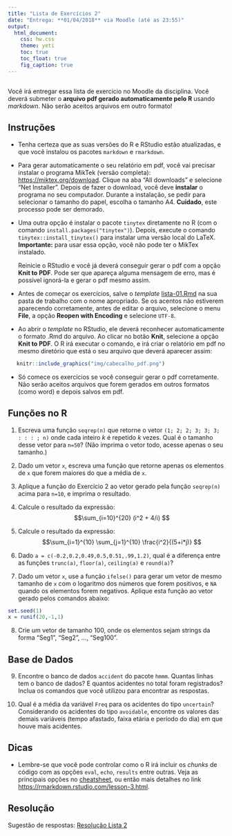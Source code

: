 ```yaml
---
title: "Lista de Exercícios 2"
date: "Entrega: **01/04/2018** via Moodle (até as 23:55)"
output: 
  html_document: 
    css: hw.css
    theme: yeti
    toc: true
    toc_float: true
    fig_caption: true
---
```


## 

Você irá entregar essa lista de exercício no Moodle da disciplina. Você deverá submeter o **arquivo pdf gerado automaticamente pelo R** usando *markdown*. Não serão aceitos arquivos em outro formato!


## Instruções

- Tenha certeza que as suas versões do R e RStudio estão atualizadas, e que você instalou os pacotes `markdown` e `rmarkdown`.

- Para gerar automaticamente o seu relatório em pdf, você vai precisar instalar o programa MikTek (versão completa): <https://miktex.org/download>. Clique na aba "All downloads" e selecione "Net Installer". Depois de fazer o download, você deve **instalar** o programa no seu computador. Durante a instalação, se pedir para selecionar o tamanho do papel, escolha o tamanho A4. **Cuidado**, este processo pode ser demorado.

- Uma outra opção é instalar o pacote `tinytex` diretamente no R (com o comando `install.packages("tinytex")`). Depois, execute o comando `tinytex::install_tinytex()` para instalar uma versão local do LaTeX. **Importante:** para usar essa opção, você não pode ter o MikTex instalado.

  Reinicie o RStudio e você já deverá conseguir gerar o pdf com a opção **Knit to PDF**. Pode ser que apareça alguma mensagem de erro, mas é possível ignorá-la e gerar o pdf mesmo assim.

- Antes de começar os exercícios, salve o *template* [lista-01.Rmd](lista-01.Rmd) na sua pasta de trabalho com o nome apropriado. Se os acentos não estiverem aparecendo corretamente, antes de editar o arquivo, selecione o menu **File**, a opção **Reopen with Encoding** e selecione `UTF-8`.

- Ao abrir o *template* no RStudio, ele deverá reconhecer automaticamente o formato .Rmd do arquivo. Ao clicar no botão **Knit**, selecione a opção **Knit to PDF**. O R irá executar o comando, e irá criar o relatório em pdf no mesmo diretório que está o seu arquivo que deverá aparecer assim:

<div style= "float:center; position:relative; margin-left:20px">
```r
knitr::include_graphics("img/cabecalho_pdf.png")
```
</div>

- Só comece os exercícios se você conseguir gerar o pdf corretamente. Não serão aceitos arquivos que forem gerados em outros formatos (como word) e depois salvos em pdf.



## Funções no R


1) Escreva uma função `seqrep(n)` que retorne o vetor `(1; 2; 2; 3; 3; 3; : : : ; n)` onde cada inteiro $k$ é repetido $k$ vezes. Qual é o tamanho desse vetor para `n=50`? (Não imprima o vetor todo, acesse apenas o seu tamanho.)


2) Dado um vetor `x`, escreva uma função que retorne apenas os elementos de `x` que forem maiores do que a média de `x`.


3) Aplique a função do Exercício 2 ao vetor gerado pela função `seqrep(n)` acima para `n=10`, e imprima o resultado.


4) Calcule o resultado da expressão:
$$\sum_{i=10}^{20} (i^2 + 4/i) $$


5) Calcule o resultado da expressão:
$$\sum_{i=1}^{10} \sum_{j=1}^{10} \frac{i^2}{(5+i*j)} $$


6) Dado `a = c(-0.2,0.2,0.49,0.5,0.51,.99,1.2)`, qual é a diferença entre as funções `trunc(a)`, `floor(a)`, `ceiling(a)` e `round(a)`?


7) Dado um vetor `x`, use a função `ifelse()` para gerar um vetor de mesmo tamanho de `x` com o logaritmo dos números que forem positivos, e `NA` quando os elementos forem negativos. Aplique esta função ao vetor gerado pelos comandos abaixo:

```r
set.seed(1)
x = runif(20,-1,1)
```


8) Crie um vetor de tamanho 100, onde os elementos sejam strings da forma "Seg1", "Seg2", ..., "Seg100".


## Base de Dados


9) Encontre o banco de dados `accident` do pacote `hmmm`. Quantas linhas tem o banco de dados? E quantos acidentes no total foram registrados? Inclua os comandos que você utilizou para encontrar as respostas.


10) Qual é a média da variável `Freq` para os acidentes do tipo `uncertain`? Considerando os acidentes do tipo `avoidable`, encontre os valores das demais variáveis (tempo afastado, faixa etária e período do dia) em que houve mais acidentes.


## Dicas

- Lembre-se que você pode controlar como o R irá incluir os *chunks* de código com as opções `eval`, `echo`, `results` entre outras. Veja as principais opções no [cheatsheet](https://www.rstudio.com/wp-content/uploads/2015/02/rmarkdown-cheatsheet.pdf), ou então mais detalhes no link [https://rmarkdown.rstudio.com/lesson-3.html](https://rmarkdown.rstudio.com/lesson-3.html).


## Resolução

Sugestão de respostas: [Resolução Lista 2](./resolucao/lista-02-resolucao.html)

